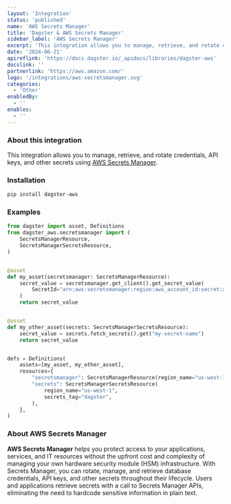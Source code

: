 ```yaml
---
layout: 'Integration'
status: 'published'
name: 'AWS Secrets Manager'
title: 'Dagster & AWS Secrets Manager'
sidebar_label: 'AWS Secrets Manager'
excerpt: 'This integration allows you to manage, retrieve, and rotate credentials, API keys, and other secrets using AWS Secrets Manager.'
date: '2024-06-21'
apireflink: 'https://docs.dagster.io/_apidocs/libraries/dagster-aws'
docslink: ''
partnerlink: 'https://aws.amazon.com/'
logo: '/integrations/aws-secretsmanager.svg'
categories:
  - 'Other'
enabledBy:
  - ''
enables:
  - ''
---
```


### About this integration

This integration allows you to manage, retrieve, and rotate credentials, API keys, and other secrets using [AWS Secrets Manager](https://aws.amazon.com/secrets-manager/).

### Installation

```bash
pip install dagster-aws
```

### Examples

```python
from dagster import asset, Definitions
from dagster_aws.secretsmanager import (
    SecretsManagerResource,
    SecretsManagerSecretsResource,
)


@asset
def my_asset(secretsmanager: SecretsManagerResource):
    secret_value = secretsmanager.get_client().get_secret_value(
        SecretId="arn:aws:secretsmanager:region:aws_account_id:secret:appauthexample-AbCdEf"
    )
    return secret_value


@asset
def my_other_asset(secrets: SecretsManagerSecretsResource):
    secret_value = secrets.fetch_secrets().get("my-secret-name")
    return secret_value


defs = Definitions(
    assets=[my_asset, my_other_asset],
    resources={
        "secretsmanager": SecretsManagerResource(region_name="us-west-1"),
        "secrets": SecretsManagerSecretsResource(
            region_name="us-west-1",
            secrets_tag="dagster",
        ),
    },
)
```

### About AWS Secrets Manager

**AWS Secrets Manager** helps you protect access to your applications, services, and IT resources without the upfront cost and complexity of managing your own hardware security module (HSM) infrastructure. With Secrets Manager, you can rotate, manage, and retrieve database credentials, API keys, and other secrets throughout their lifecycle. Users and applications retrieve secrets with a call to Secrets Manager APIs, eliminating the need to hardcode sensitive information in plain text.
